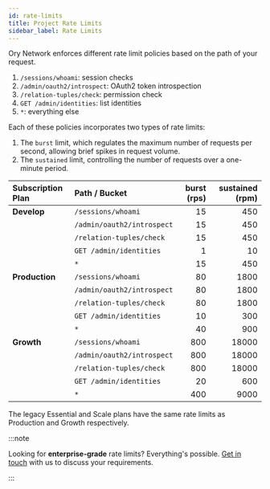 ```yaml
---
id: rate-limits
title: Project Rate Limits
sidebar_label: Rate Limits
---
```


Ory Network enforces different rate limit policies based on the path of your request.

1. `/sessions/whoami`: session checks
2. `/admin/oauth2/introspect`: OAuth2 token introspection
3. `/relation-tuples/check`: permission check
4. `GET /admin/identities`: list identities
5. `*`: everything else

Each of these policies incorporates two types of rate limits:

1. The `burst` limit, which regulates the maximum number of requests per second, allowing brief spikes in request volume.
2. The `sustained` limit, controlling the number of requests over a one-minute period.

| Subscription Plan | Path / Bucket              | burst (rps) | sustained (rpm) |
| :---------------- | :------------------------- | ----------: | --------------: |
| **Develop**       | `/sessions/whoami`         |          15 |             450 |
|                   | `/admin/oauth2/introspect` |          15 |             450 |
|                   | `/relation-tuples/check`   |          15 |             450 |
|                   | `GET /admin/identities`    |           1 |              10 |
|                   | `*`                        |          15 |             450 |
| **Production**    | `/sessions/whoami`         |          80 |            1800 |
|                   | `/admin/oauth2/introspect` |          80 |            1800 |
|                   | `/relation-tuples/check`   |          80 |            1800 |
|                   | `GET /admin/identities`    |          10 |             300 |
|                   | `*`                        |          40 |             900 |
| **Growth**        | `/sessions/whoami`         |         800 |           18000 |
|                   | `/admin/oauth2/introspect` |         800 |           18000 |
|                   | `/relation-tuples/check`   |         800 |           18000 |
|                   | `GET /admin/identities`    |          20 |             600 |
|                   | `*`                        |         400 |            9000 |

The legacy Essential and Scale plans have the same rate limits as Production and Growth respectively.

:::note

Looking for **enterprise-grade** rate limits? Everything's possible. [Get in touch](https://www.ory.sh/contact/) with us to
discuss your requirements.

:::
